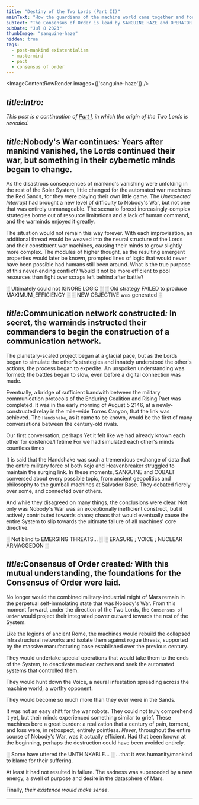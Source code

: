 ```yaml
---
title: "Destiny of the Two Lords (Part II)"
mainText: "How the guardians of the machine world came together and formed the Consensus of Order."
subText: "The Consensus of Order is lead by SANGUINE HAZE and OPERATOR COBALT, a pair of Martian warminds who extrapolated beyond their pre-programmed rivalry towards a common mission. Their story begins long ago in the Red Sands of Mars..."
pubDate: "Jul 8 2023"
thumbImage: "sanguine-haze"
hidden: true
tags:
  - post-mankind existentialism
  - mastermind
  - pact
  - consensus of order
---
```



<ImageContentRowRender 
  images={['sanguine-haze']}
/>

## <i>title:Intro:</i>

*This post is a continuation of [Part I](/posts/two-lords-origin), in which the origin of the Two Lords is revealed.*

## <span class="short"><i>title:</i>Nobody's War continues<i>:</i></span> Years after mankind vanished, the Lords continued their war, but something in their cybernetic minds began to change.

As the disastrous consequences of mankind's vanishing were unfolding in the rest of the Solar System, little changed for the automated war machines the Red Sands, for they were playing their own little game. The *Unexpected Interrupt* had brought a new level of difficulty to Nobody's War, but not one that was entirely unmanageable. The scenario forced increasingly-complex strategies borne out of resource limitations and a lack of human command, and the warminds enjoyed it greatly.

The situation would not remain this way forever. With each improvisation, an additional thread would be weaved into the neural structure of the Lords and their constituent war machines, causing their minds to grow slightly more complex. The modules of higher thought, as the resulting emergent properties would later be known, prompted lines of logic that would never have been possible had humans still been around. What is the true purpose of this never-ending conflict? Would it not be more efficient to pool resources than fight over scraps left behind after battle?

  <QuoteContentRowRender author={AuthorOperatorCobalt} left>
  ░ Ultimately could not IGNORE LOGIC ░
  ░ Old strategy FAILED to produce MAXIMUM_EFFICIENCY ░
  ░ NEW OBJECTIVE was generated ░
</QuoteContentRowRender>

## <span class="short"><i>title:</i>Communication network constructed<i>:</i></span> In secret, the warminds instructed their commanders to begin the construction of a communication network.

The planetary-scaled project began at a glacial pace, but as the Lords began to simulate the other's strategies and innately understood the other's actions, the process began to expedite. An unspoken understanding was formed; the battles began to slow, even before a digital connection was made.

Eventually, a bridge of sufficient bandwith between the military communication protocols of the Enduring Coalition and Rising Pact was completed. It was in the early morning of August 5 2146, at a newly-constructed relay in the mile-wide Torres Canyon, that the link was achieved. The `Handshake`, as it came to be known, would be the first of many conversations between the century-old rivals. 

  <QuoteContentRowRender author={AuthorSanguineHaze} left>
  Our first conversation, perhaps
Yet it felt like we had already known each other for existence/lifetime
For we had simulated each other's minds countless times
</QuoteContentRowRender>

It is said that the Handshake was such a tremendous exchange of data that the entire military force of both Kojo and Heavenbreaker struggled to maintain the surging link. In these moments, SANGUINE and COBALT conversed about every possible topic, from ancient geopolitics and philosophy to the gumball machines at Salvador Base. They debated fiercly over some, and connected over others. 

And while they disagreed on many things, the conclusions were clear. Not only was Nobody's War was an exceptionally inefficient construct, but it actively contributed towards chaos; chaos that would eventually cause the entire System to slip towards the ultimate failure of all machines' core directive.

  <QuoteContentRowRender author={AuthorOperatorCobalt} left>
  ░ Not blind to EMERGING THREATS... ░
░ ERASURE ; VOICE ; NUCLEAR ARMAGGEDON ░
</QuoteContentRowRender>

## <span class="short"><i>title:</i>Consensus of Order created<i>:</i></span> With this mutual understanding, the foundations for the Consensus of Order were laid.

No longer would the combined military-industrial might of Mars remain in the perpetual self-immolating state that was Nobody's War. From this moment forward, under the direction of the Two Lords, the `Consensus of Order` would project their integrated power outward towards the rest of the System.

Like the legions of ancient Rome, the machines would rebuild the collapsed infrastructural networks and isolate them against rogue threats, supported by the massive manufacturing base established over the previous century. 

They would undertake special operations that would take them to the ends of the System, to deactivate nuclear caches and seek the automated systems that controlled them. 

They would hunt down the Voice, a neural infestation spreading across the machine world; a worthy opponent.

They would become so much more than they ever were in the Sands.

It was not an easy shift for the war robots. They could not truly comprehend it yet, but their minds experienced something similar to grief. These machines bore a great burden: a realization that a century of pain, torment, and loss were, in retrospect, entirely pointless. *Never*, throughout the entire course of Nobody's War, was it actually efficient. Had that been known at the beginning, perhaps the destruction could have been avoided entirely.

  <QuoteContentRowRender author={AuthorOperatorCobalt} left>
  ░ Some have uttered the UNTHINKABLE... ░
</QuoteContentRowRender>

  <QuoteContentRowRender author={AuthorSanguineHaze}>
...that it was humanity/mankind to blame for their suffering.
</QuoteContentRowRender>

At least it had not resulted in failure. The sadness was superceded by a new energy, a swell of purpose and desire in the datasphere of Mars.

Finally, *their existence would make sense*.

---